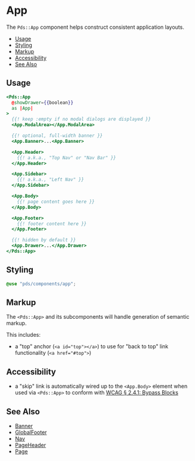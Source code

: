 
# App
The `Pds::App` component helps construct consistent application layouts.

- [Usage](#usage)
- [Styling](#styling)
- [Markup](#markup)
- [Accessibility](#accessibility)
- [See Also](#see-also)


## Usage

```handlebars
<Pds::App
  @showDrawer={{boolean}}
  as |App|
>
  {{! keep :empty if no modal dialogs are displayed }}
  <App.ModalArea></App.ModalArea>

  {{! optional, full-width banner }}
  <App.Banner>...<App.Banner>

  <App.Header>
    {{! a.k.a., "Top Nav" or "Nav Bar" }}
  </App.Header>

  <App.Sidebar>
    {{! a.k.a., "Left Nav" }}
  </App.Sidebar>

  <App.Body>
    {{! page content goes here }}
  </App.Body>

  <App.Footer>
    {{! footer content here }}
  </App.Footer>

  {{! hidden by default }}
  <App.Drawer>...</App.Drawer>
</Pds::App>
```
<ArgsTable of="PdsApp" />


## Styling
```scss
@use "pds/components/app";
```


## Markup
The `<Pds::App>` and its subcomponents will handle generation of semantic markup.

This includes:

* a "top" anchor (`<a id="top"></a>`) to use for "back to top" link
  functionality (`<a href="#top">`)


## Accessibility
* a "skip" link is automatically wired up to the `<App.Body>` element when used via `<Pds::App>`
  to conform with [WCAG § 2.4.1: Bypass Blocks](https://www.w3.org/WAI/WCAG21/quickref/#bypass-blocks)


## See Also
- [Banner](?path=/docs/components-banner--index)
- [GlobalFooter](?path=/docs/components-globalfooter--index)
- [Nav](?path=/docs/components-nav--index)
- [PageHeader](?path=/docs/components-pageheader--index)
- [Page](?path=/docs/components-page--index)
